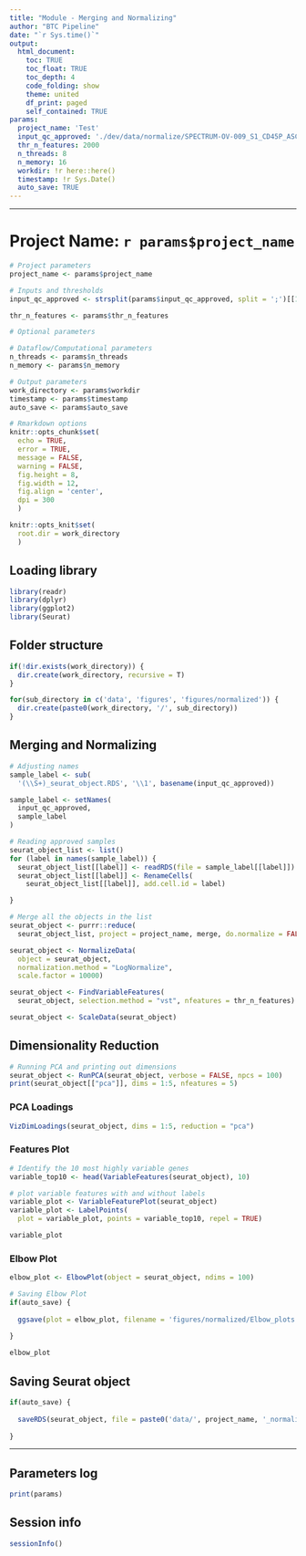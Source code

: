 ```yaml
---
title: "Module - Merging and Normalizing"
author: "BTC Pipeline"
date: "`r Sys.time()`"
output:
  html_document:
    toc: TRUE
    toc_float: TRUE
    toc_depth: 4
    code_folding: show
    theme: united
    df_print: paged
    self_contained: TRUE
params:
  project_name: 'Test'
  input_qc_approved: './dev/data/normalize/SPECTRUM-OV-009_S1_CD45P_ASCITES_seurat_object.RDS;./dev/data/normalize/SPECTRUM-OV-065_S1_CD45P_ASCITES_seurat_object.RDS;./dev/data/normalize/SPECTRUM-OV-065_S1_CD45N_INFRACOLIC_OMENTUM_seurat_object.RDS;./dev/data/normalize/SPECTRUM-OV-065_S1_CD45P_RIGHT_OVARY_seurat_object.RDS;./dev/data/normalize/SPECTRUM-OV-065_S1_CD45P_INFRACOLIC_OMENTUM_seurat_object.RDS;./dev/data/normalize/SPECTRUM-OV-022_S1_CD45P_BOWEL_seurat_object.RDS;./dev/data/normalize/SPECTRUM-OV-022_S1_CD45N_RIGHT_ADNEXA_seurat_object.RDS;./dev/data/normalize/SPECTRUM-OV-009_S1_CD45N_BOWEL_seurat_object.RDS;./dev/data/normalize/SPECTRUM-OV-009_S1_CD45P_BOWEL_seurat_object.RDS;./dev/data/normalize/SPECTRUM-OV-022_S1_CD45P_RIGHT_ADNEXA_seurat_object.RDS;./dev/data/normalize/SPECTRUM-OV-009_S1_CD45P_INFRACOLIC_OMENTUM_seurat_object.RDS;./dev/data/normalize/SPECTRUM-OV-009_S1_CD45P_PELVIC_PERITONEUM_seurat_object.RDS;./dev/data/normalize/SPECTRUM-OV-009_S1_CD45N_RIGHT_OVARY_seurat_object.RDS;./dev/data/normalize/SPECTRUM-OV-009_S1_CD45P_LEFT_OVARY_seurat_object.RDS;./dev/data/normalize/SPECTRUM-OV-009_S1_CD45N_LEFT_OVARY_seurat_object.RDS;./dev/data/normalize/SPECTRUM-OV-009_S1_CD45P_LEFT_UPPER_QUADRANT_seurat_object.RDS;./dev/data/normalize/SPECTRUM-OV-009_S1_CD45N_RIGHT_UPPER_QUADRANT_seurat_object.RDS;./dev/data/normalize/SPECTRUM-OV-009_S1_CD45P_RIGHT_UPPER_QUADRANT_seurat_object.RDS;./dev/data/normalize/SPECTRUM-OV-009_S1_CD45P_RIGHT_OVARY_seurat_object.RDS;./dev/data/normalize/SPECTRUM-OV-009_S1_CD45N_INFRACOLIC_OMENTUM_seurat_object.RDS;./dev/data/normalize/SPECTRUM-OV-065_S1_CD45N_RIGHT_FALLOPIAN_TUBE_seurat_object.RDS'
  thr_n_features: 2000
  n_threads: 8
  n_memory: 16
  workdir: !r here::here()
  timestamp: !r Sys.Date()
  auto_save: TRUE
---
```


------------------------------------------------------------------------

# Project Name: `r params$project_name`

```r

# Project parameters 
project_name <- params$project_name

# Inputs and thresholds
input_qc_approved <- strsplit(params$input_qc_approved, split = ';')[[1]]

thr_n_features <- params$thr_n_features

# Optional parameters

# Dataflow/Computational parameters
n_threads <- params$n_threads
n_memory <- params$n_memory

# Output parameters
work_directory <- params$workdir
timestamp <- params$timestamp
auto_save <- params$auto_save

# Rmarkdown options
knitr::opts_chunk$set(
  echo = TRUE,
  error = TRUE,
  message = FALSE, 
  warning = FALSE,
  fig.height = 8, 
  fig.width = 12,
  fig.align = 'center',
  dpi = 300
  )

knitr::opts_knit$set(
  root.dir = work_directory
  )


```

## Loading library

```r

library(readr)
library(dplyr)
library(ggplot2)
library(Seurat)

```

## Folder structure

```r

if(!dir.exists(work_directory)) {
  dir.create(work_directory, recursive = T)
}

for(sub_directory in c('data', 'figures', 'figures/normalized')) {
  dir.create(paste0(work_directory, '/', sub_directory))
}

```

## Merging and Normalizing

```r

# Adjusting names
sample_label <- sub(
  '(\\S+)_seurat_object.RDS', '\\1', basename(input_qc_approved))

sample_label <- setNames(
  input_qc_approved,
  sample_label
)

# Reading approved samples
seurat_object_list <- list()
for (label in names(sample_label)) {
  seurat_object_list[[label]] <- readRDS(file = sample_label[[label]])
  seurat_object_list[[label]] <- RenameCells(
    seurat_object_list[[label]], add.cell.id = label)

}

# Merge all the objects in the list
seurat_object <- purrr::reduce(
  seurat_object_list, project = project_name, merge, do.normalize = FALSE)

```

```r

seurat_object <- NormalizeData(
  object = seurat_object, 
  normalization.method = "LogNormalize",
  scale.factor = 10000)

seurat_object <- FindVariableFeatures(
  seurat_object, selection.method = "vst", nfeatures = thr_n_features)

seurat_object <- ScaleData(seurat_object)

```

## Dimensionality Reduction

```r

# Running PCA and printing out dimensions
seurat_object <- RunPCA(seurat_object, verbose = FALSE, npcs = 100)
print(seurat_object[["pca"]], dims = 1:5, nfeatures = 5)

```

### PCA Loadings

```r

VizDimLoadings(seurat_object, dims = 1:5, reduction = "pca")

```

### Features Plot

```r

# Identify the 10 most highly variable genes
variable_top10 <- head(VariableFeatures(seurat_object), 10)

# plot variable features with and without labels
variable_plot <- VariableFeaturePlot(seurat_object)
variable_plot <- LabelPoints(
  plot = variable_plot, points = variable_top10, repel = TRUE)

variable_plot

```

### Elbow Plot

```r

elbow_plot <- ElbowPlot(object = seurat_object, ndims = 100)

# Saving Elbow Plot
if(auto_save) {
  
  ggsave(plot = elbow_plot, filename = 'figures/normalized/Elbow_plots.pdf')
  
}

elbow_plot

```

## Saving Seurat object

```r

if(auto_save) {
  
  saveRDS(seurat_object, file = paste0('data/', project_name, '_normalize_object.RDS'))
  
}

```

------------------------------------------------------------------------

## Parameters log

```r

print(params)

```

## Session info

```r

sessionInfo()

```
